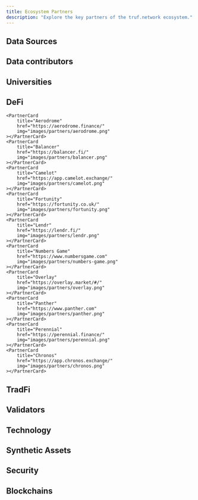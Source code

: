 ```yaml
---
title: Ecosystem Partners
description: "Explore the key partners of the truf.network ecosystem."
---
```



## Data Sources

<div className="not-prose grid gap-x-4 grid-cols-2 sm:grid-cols-4">
	<PartnerCard
		href="https://www.aaa.com"
		img="images/partners/aaa.png"
	></PartnerCard>
	<PartnerCard
		href="https://www.apartmentlist.com"
		img="images/partners/apartment-list.png"
	></PartnerCard>
	<PartnerCard
		title="AutoTrader"
		href="https://www.autotrader.co.uk"
		img="images/partners/autotrader.png"
	></PartnerCard>
    <PartnerCard
    	title="CarGurus"
    	href="https://www.cargurus.com"
    	img="images/partners/cargurus.png"
    ></PartnerCard>
    <PartnerCard
    	title="Challenger, Gray & Christmas, Inc."
    	href="https://www.challengergray.com/"
    	img="images/partners/challenger-gray.png"
    ></PartnerCard>
    <PartnerCard
    	title="CoreLogic"
    	href="https://www.corelogic.com"
    	img="images/partners/corelogic.png"
    ></PartnerCard>
    <PartnerCard
    	title="Cox Automotive"
    	href="https://www.coxautoinc.com/"
    	img="images/partners/cox.png"
    ></PartnerCard>
    <PartnerCard
    	title="Data Processing Solutions"
    	href="https://www.dpscorporate.com/"
    	img="images/partners/dps.png"
    ></PartnerCard>
    <PartnerCard
    	title="EIA"
    	href="https://www.eia.gov"
    	img="images/partners/eia.png"
    ></PartnerCard>
    <PartnerCard
    	title="GasBuddy"
    	href="https://www.gasbuddy.com"
    	img="images/partners/gasbuddy.png"
    ></PartnerCard>
    <PartnerCard
    	title="GfK"
    	href="https://geodata.gfk.com/"
    	img="images/partners/gfk.png"
    ></PartnerCard>
    <PartnerCard
    	title="Hilton"
    	href="https://www.hilton.com"
    	img="images/partners/hilton.png"
    ></PartnerCard>
    <PartnerCard
    	title="Homelet"
    	href="https://www.homelet.co.uk"
    	img="images/partners/homelet.png"
    ></PartnerCard>
    <PartnerCard
    	title="Daily Job Cuts"
    	href="https://www.dailyjobcuts.com"
    	img="images/partners/daily-jobs-cut.png"
    ></PartnerCard>
    <PartnerCard
    	title="Freddie Mac"
    	href="https://www.freddiemac.com"
    	img="images/partners/freddie-mac.png"
    ></PartnerCard>
    <PartnerCard
    	title="Transportation Security"
    	href="https://www.tsa.gov"
    	img="images/partners/tsa.png"
    ></PartnerCard>
    <PartnerCard
    	title="Hyatt"
    	href="https://www.hyatt.com"
    	img="images/partners/hyatt.png"
    ></PartnerCard>
    <PartnerCard
    	title="IMS"
    	href="https://www.imshealth.com"
    	img="images/partners/ims.png"
    ></PartnerCard>
    <PartnerCard
    	title="Insurify"
    	href="https://www.insurify.com"
    	img="images/partners/insurify.png"
    ></PartnerCard>
    <PartnerCard
    	title="Investing.com"
    	href="https://www.investing.com"
    	img="images/partners/investing.png"
    ></PartnerCard>
    <PartnerCard
    	title="Kantar"
    	href="https://www.kantar.com"
    	img="images/partners/kantar.png"
    ></PartnerCard>
    <PartnerCard
    	title="Manheim"
    	href="https://www.manheim.com"
    	img="images/partners/manheim.png"
    ></PartnerCard>
    <PartnerCard
    	title="McDonalds"
    	href="https://www.mcdonalds.com"
    	img="images/partners/mcdonalds.png"
    ></PartnerCard>
    <PartnerCard
    	title="NFTGo"
    	href="https://nftgo.io/"
    	img="images/partners/nftgo.png"
    ></PartnerCard>
    <PartnerCard
    	title="Nielsen"
    	href="https://nielseniq.com/global/en/"
    	img="images/partners/nielsen.png"
    ></PartnerCard>
    <PartnerCard
    	title="Numbeo"
    	href="https://www.numbeo.com"
    	img="images/partners/numbeo.png"
    ></PartnerCard>
    <PartnerCard
    	title="Ofgem"
    	href="https://www.ofgem.gov.uk"
    	img="images/partners/ofgem.png"
    ></PartnerCard>
    <PartnerCard
    	title="OPIS"
    	href="https://www.opisnet.com"
    	img="images/partners/opis.png"
    ></PartnerCard>
    <PartnerCard
    	title="Penn State"
    	href="https://www.psu.edu"
    	img="images/partners/penn-state.png"
    ></PartnerCard>
    <PartnerCard
    	title="Property Data"
    	href="https://www.propertydata.co.uk"
    	img="images/partners/property-data.png"
    ></PartnerCard>
    <PartnerCard
    	title="RAC Foundation"
    	href="https://www.racfoundation.org"
    	img="images/partners/rac-foundation.png"
    ></PartnerCard>
    <PartnerCard
    	title="Redfin"
    	href="https://www.redfin.com"
    	img="images/partners/redfin.png"
    ></PartnerCard>
    <PartnerCard
    	title="Rightmove"
    	href="https://www.rightmove.co.uk"
    	img="images/partners/rightmove.png"
    ></PartnerCard>
    <PartnerCard
    	title="Statista"
    	href="https://www.statista.com"
    	img="images/partners/statista.png"
    ></PartnerCard>
    <PartnerCard
    	title="The Economist"
    	href="https://www.economist.com"
    	img="images/partners/the-economist.png"
    ></PartnerCard>
    <PartnerCard
    	title="Trivago"
    	href="https://www.trivago.com"
    	img="images/partners/trivago.png"
    ></PartnerCard>
    <PartnerCard
    	title="Trulia"
    	href="https://www.trulia.com"
    	img="images/partners/trulia.png"
    ></PartnerCard>
    <PartnerCard
    	title="Yahoo"
    	href="https://www.yahoo.com"
    	img="images/partners/yahoo.png"
    ></PartnerCard>
    <PartnerCard
    	title="Zillow"
    	href="https://www.zillow.com"
    	img="images/partners/zillow.png"
    ></PartnerCard>
    <PartnerCard
    	title="Zoopla"
    	href="https://www.zoopla.co.uk"
    	img="images/partners/zoopla.png"
    ></PartnerCard>

</div>

## Data contributors

<div className="not-prose grid gap-x-4 sm:grid-cols-4">
	<PartnerCard
		title="Allora"
		href="https://www.allora.network/"
		img="images/partners/allora.png"
	></PartnerCard>
	<PartnerCard
		title="Chirp"
		href="https://chirptoken.io/"
		img="images/partners/chirp.png"
	></PartnerCard>
	<PartnerCard
		title="GT Protocol"
		href="https://www.gt-protocol.io/"
		img="images/partners/gt-protocol.png"
	></PartnerCard>
	<PartnerCard
		title="Koii"
		href="https://www.koii.network/"
		img="images/partners/koii.png"
	></PartnerCard>
	<PartnerCard
		title="Big Data Protocol"
		href="https://bigdataprotocol.com/"
		img="images/partners/big-data-protocol.png"
	></PartnerCard>
	<PartnerCard
		title="BitsCrunch"
		href="https://www.bitscrunch.com"
		img="images/partners/bitscrunch.png"
	></PartnerCard>
	<PartnerCard
		title="Parcl"
		href="https://www.parcl.co/"
		img="images/partners/parcl.png"
	></PartnerCard>
</div>

## Universities

<div className="not-prose grid gap-x-4 sm:grid-cols-4">
	<PartnerCard
		title="Penn State University"
		href="https://www.psu.edu"
		img="images/partners/penn-state.png"
	></PartnerCard>
	<PartnerCard
		title="Stockholm University"
		href="https://www.su.se"
		img="images/partners/stockholm-university.png"
	></PartnerCard>
</div>

## DeFi

<div className="not-prose grid gap-x-4 sm:grid-cols-4">
	<PartnerCard
		title="Index Fun"
		href="https://www.index.fun"
		img="images/partners/index-fun.png"
	></PartnerCard>

    <PartnerCard
    	title="Aerodrome"
    	href="https://aerodrome.finance/"
    	img="images/partners/aerodrome.png"
    ></PartnerCard>
    <PartnerCard
    	title="Balancer"
    	href="https://balancer.fi/"
    	img="images/partners/balancer.png"
    ></PartnerCard>
    <PartnerCard
    	title="Camelot"
    	href="https://app.camelot.exchange/"
    	img="images/partners/camelot.png"
    ></PartnerCard>
    <PartnerCard
    	title="Fortunity"
    	href="https://fortunity.co.uk/"
    	img="images/partners/fortunity.png"
    ></PartnerCard>
    <PartnerCard
    	title="Lendr"
    	href="https://lendr.fi/"
    	img="images/partners/lendr.png"
    ></PartnerCard>
    <PartnerCard
    	title="Numbers Game"
    	href="https://www.numbersgame.com"
    	img="images/partners/numbers-game.png"
    ></PartnerCard>
    <PartnerCard
    	title="Overlay"
    	href="https://overlay.market/#/"
    	img="images/partners/overlay.png"
    ></PartnerCard>
    <PartnerCard
    	title="Panther"
    	href="https://www.panther.com"
    	img="images/partners/panther.png"
    ></PartnerCard>
    <PartnerCard
    	title="Perennial"
    	href="https://perennial.finance/"
    	img="images/partners/perennial.png"
    ></PartnerCard>
    <PartnerCard
    	title="Chronos"
    	href="https://app.chronos.exchange/"
    	img="images/partners/chronos.png"
    ></PartnerCard>

</div>

## TradFi

<div className="not-prose grid gap-x-4 sm:grid-cols-4">
	<PartnerCard
		title="Fineco"
		href="https://finecoassetmanagement.com/"
		img="images/partners/fineco.png"
	></PartnerCard>
	<PartnerCard
		title="Naya"
		href="https://www.nayacapital.com/"
		img="images/partners/naya.png"
	></PartnerCard>
</div>

## Validators

<div className="not-prose grid gap-x-4 sm:grid-cols-4">
	<PartnerCard
		title="AllNodes"
		href="https://www.allnodes.com"
		img="images/partners/allnodes.png"
	></PartnerCard>
	<PartnerCard
		title="Everstake"
		href="https://everstake.one"
		img="images/partners/everstake.png"
	></PartnerCard>
	<PartnerCard
		title="Holdex"
		href="https://www.holdex.io"
		img="images/partners/holdex.png"
	></PartnerCard>
	<PartnerCard
		title="Kwil"
		href="https://kwil.com"
		img="images/partners/kwil.png"
	></PartnerCard>
	<PartnerCard
		title="Link River"
		href="https://linkriver.io"
		img="images/partners/linkriver.png"
	></PartnerCard>
	<PartnerCard
		title="Matrixed Link"
		href="https://matrixed.link"
		img="images/partners/matrixed-link.png"
	></PartnerCard>
	<PartnerCard
		title="Northwest Nodes"
		href="https://northwestnodes.com"
		img="images/partners/northwest-nodes.png"
	></PartnerCard>
	<PartnerCard
		title="Pier Two"
		href="https://piertwo.com"
		img="images/partners/pier-two.png"
	></PartnerCard>
	<PartnerCard
		title="Stakin"
		href="https://stakin.com"
		img="images/partners/stakin.png"
	></PartnerCard>
	<PartnerCard
		title="Trusted Node"
		href="https://trustednode.io"
		img="images/partners/trusted-node.png"
	></PartnerCard>
	<PartnerCard
		title="LinkPool"
		href="https://linkpool.io"
		img="images/partners/linkpool.png"
	></PartnerCard>
	<PartnerCard
		title="Validation Cloud"
		href="https://validationcloud.io"
		img="images/partners/validation-cloud.png"
	></PartnerCard>
</div>

## Technology

<div className="not-prose grid gap-x-4 sm:grid-cols-4">
	<PartnerCard
		title="Chainlink"
		href="https://chain.link"
		img="images/partners/chainlink.png"
	></PartnerCard>
	<PartnerCard
		title="ClickHouse"
		href="https://clickhouse.com"
		img="images/partners/clickhouse.png"
	></PartnerCard>
	<PartnerCard
		title="CometBFT"
		href="https://cometbft.com"
		img="images/partners/cometbft.png"
	></PartnerCard>
	<PartnerCard
		title="Kong"
		href="https://konghq.com"
		img="images/partners/kong.png"
	></PartnerCard>
	<PartnerCard
		title="Kwil"
		href="https://kwil.com"
		img="images/partners/kwil.png"
	></PartnerCard>
	<PartnerCard
		title="Theoriq"
		href="https://theoriq.ai"
		img="images/partners/theoriq.png"
	></PartnerCard>
</div>

## Synthetic Assets

<div className="not-prose grid gap-x-4 sm:grid-cols-4">
	<PartnerCard
		title="Ampleforth"
		href="https://www.ampleforth.org/"
		img="images/partners/ampleforth.png"
	></PartnerCard>
	<PartnerCard
		title="Frax Finance"
		href="https://frax.finance"
		img="images/partners/frax.png"
	></PartnerCard>
	<PartnerCard
		title="Nuon"
		href="https://www.nuon.fi"
		img="images/partners/nuon.png"
	></PartnerCard>
</div>

## Security

<div className="not-prose grid gap-x-4 sm:grid-cols-4">
	<PartnerCard
		title="CoinFabrik"
		href="https://www.coinfabrik.com"
		img="images/partners/coinfabrik.png"
	></PartnerCard>
	<PartnerCard
		title="Hacken"
		href="https://hacken.io"
		img="images/partners/hacken.png"
	></PartnerCard>
	<PartnerCard
		title="Nethermind"
		href="https://nethermind.io"
		img="images/partners/nethermind.png"
	></PartnerCard>
	<PartnerCard
		title="Sherlock"
		href="https://www.sherlock.xyz"
		img="images/partners/sherlock.png"
	></PartnerCard>
	<PartnerCard
		title="Stronghold"
		href="https://www.stronghold.co"
		img="images/partners/stronghold.png"
	></PartnerCard>
</div>

## Blockchains

<div className="not-prose grid gap-x-4 sm:grid-cols-4">
	<PartnerCard
		title="Arbitrum"
		href="https://www.arbitrum.io"
		img="images/partners/arbitrum.png"
	></PartnerCard>
	<PartnerCard
		title="Binance"
		href="https://www.binance.com"
		img="images/partners/binance.png"
	></PartnerCard>
	<PartnerCard
		title="Solana"
		href="https://www.solana.com"
		img="images/partners/solana.png"
	></PartnerCard>
	<PartnerCard
		title="Avalanche"
		href="https://www.avax.network"
		img="images/partners/avalanche.png"
	></PartnerCard>
	<PartnerCard
		title="Ethereum"
		href="https://www.ethereum.org"
		img="images/partners/ethereum.png"
	></PartnerCard>
	<PartnerCard
		title="Polygon"
		href="https://www.polygon.technology"
		img="images/partners/polygon.png"
	></PartnerCard>
	<PartnerCard
		title="Zcash"
		href="https://www.z.cash"
		img="images/partners/zcash.png"
	></PartnerCard>
	<PartnerCard
		title="Injective Protocol"
		href="https://www.injective.com"
		img="images/partners/injective-protocol.png"
	></PartnerCard>
	<PartnerCard
		title="XDC"
		href="https://www.xdc.org"
		img="images/partners/xdc.png"
	></PartnerCard>
	<PartnerCard
		title="Nibiru"
		href="https://www.nibiru.fi"
		img="images/partners/nibiru.png"
	></PartnerCard>
	<PartnerCard
		title="Partisia Blockchain"
		href="https://www.partisiablockchain.com"
		img="images/partners/partisia-blockchain.png"
	></PartnerCard>
	<PartnerCard
		title="Plume"
		href="https://www.plume.com"
		img="images/partners/plume.png"
	></PartnerCard>
	<PartnerCard
		title="Kinto"
		href="https://www.kinto.com"
		img="images/partners/kinto.png"
	></PartnerCard>
</div>
